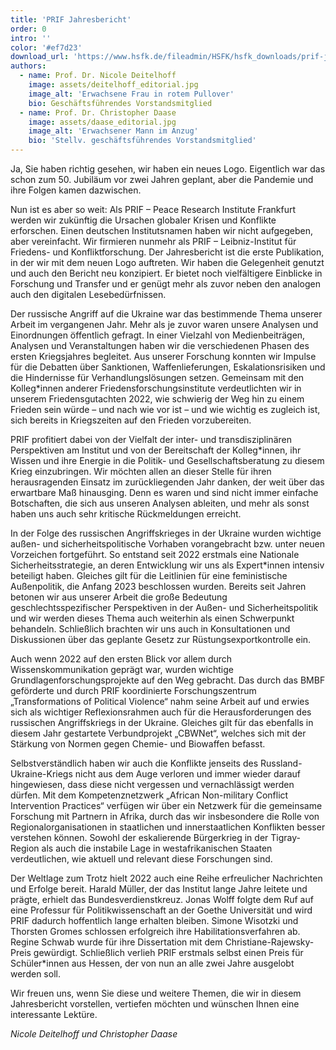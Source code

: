```yaml
---
title: 'PRIF Jahresbericht'
order: 0
intro: ''
color: '#ef7d23'
download_url: 'https://www.hsfk.de/fileadmin/HSFK/hsfk_downloads/prif-jahresbericht_2022_download.pdf'
authors:
  - name: Prof. Dr. Nicole Deitelhoff
    image: assets/deitelhoff_editorial.jpg
    image_alt: 'Erwachsene Frau in rotem Pullover'
    bio: Geschäftsführendes Vorstandsmitglied
  - name: Prof. Dr. Christopher Daase
    image: assets/daase_editorial.jpg
    image_alt: 'Erwachsener Mann im Anzug'
    bio: 'Stellv. geschäftsführendes Vorstandsmitglied'
---
```


<Leadin>Ja, Sie haben richtig gesehen</Leadin>, wir haben ein neues Logo. Eigentlich war das schon zum 50. Jubiläum vor zwei Jahren geplant, aber die
Pandemie und ihre Folgen kamen dazwischen.

Nun ist es aber so weit: Als PRIF – Peace Research Institute Frankfurt werden wir zukünftig die Ursachen globaler Krisen und Konflikte erforschen. Einen deutschen Institutsnamen haben wir nicht aufgegeben, aber vereinfacht. Wir firmieren nunmehr als PRIF – Leibniz-Institut für Friedens- und Konfliktforschung. Der Jahresbericht ist die erste Publikation, in der wir mit dem neuen Logo auftreten. Wir haben die Gelegenheit genutzt und auch den Bericht neu konzipiert. Er bietet noch vielfältigere Einblicke in Forschung und Transfer und er genügt mehr als zuvor neben den analogen auch den digitalen Lesebedürfnissen.

Der russische Angriff auf die Ukraine war das bestimmende Thema unserer Arbeit im vergangenen Jahr. Mehr als je zuvor waren unsere Analysen und Einordnungen öffentlich gefragt. In einer Vielzahl von Medienbeiträgen, Analysen und Veranstaltungen haben wir die verschiedenen Phasen des ersten Kriegsjahres begleitet. Aus unserer Forschung konnten wir Impulse für die Debatten über Sanktionen, Waffenlieferungen, Eskalationsrisiken und die Hindernisse für Verhandlungslösungen setzen. Gemeinsam mit den Kolleg\*innen anderer Friedensforschungsinstitute verdeutlichten wir in unserem Friedensgutachten 2022, wie schwierig der Weg hin zu einem Frieden sein würde – und nach wie vor ist – und wie wichtig es zugleich ist, sich bereits in Kriegszeiten auf den Frieden vorzubereiten.

PRIF profitiert dabei von der Vielfalt der inter- und transdisziplinären Perspektiven am Institut und von der Bereitschaft der Kolleg\*innen, ihr Wissen und ihre Energie in die Politik- und Gesellschaftsberatung zu diesem Krieg einzubringen. Wir möchten allen an dieser Stelle für ihren herausragenden Einsatz im zurückliegenden Jahr danken, der weit über das erwartbare Maß hinausging. Denn es waren und sind nicht immer einfache Botschaften, die sich aus unseren Analysen ableiten, und mehr als sonst haben uns auch sehr kritische Rückmeldungen erreicht.

In der Folge des russischen Angriffskrieges in der Ukraine wurden wichtige außen- und sicherheitspolitische Vorhaben vorangebracht bzw. unter neuen Vorzeichen fortgeführt. So entstand seit 2022 erstmals eine Nationale Sicherheitsstrategie, an deren Entwicklung wir uns als Expert\*innen intensiv beteiligt haben. Gleiches gilt für die Leitlinien für eine feministische Außenpolitik, die Anfang 2023 beschlossen wurden. Bereits seit Jahren betonen wir aus unserer Arbeit die große Bedeutung geschlechtsspezifischer Perspektiven in der Außen- und Sicherheitspolitik und wir werden dieses Thema auch weiterhin als einen Schwerpunkt behandeln. Schließlich brachten wir uns auch in Konsultationen und Diskussionen über das geplante Gesetz zur Rüstungsexportkontrolle ein.

Auch wenn 2022 auf den ersten Blick vor allem durch Wissenskommunikation geprägt war, wurden wichtige Grundlagenforschungsprojekte auf den Weg gebracht. Das durch das BMBF geförderte und durch PRIF koordinierte Forschungszentrum „Transformations of Political Violence“ nahm seine Arbeit auf und erwies sich als wichtiger Reflexionsrahmen auch für die Herausforderungen des russischen Angriffskriegs in der Ukraine. Gleiches gilt für das ebenfalls in diesem Jahr gestartete Verbundprojekt „CBWNet“, welches sich mit der Stärkung von Normen gegen Chemie- und Biowaffen befasst.

Selbstverständlich haben wir auch die Konflikte jenseits des Russland-Ukraine-Kriegs nicht aus dem Auge verloren und immer wieder darauf hingewiesen, dass diese nicht vergessen und vernachlässigt werden dürfen. Mit dem Kompetenznetzwerk „African Non-military Conflict Intervention Practices“ verfügen wir über ein Netzwerk für die gemeinsame Forschung mit Partnern in Afrika, durch das wir insbesondere die Rolle von Regionalorganisationen in staatlichen und innerstaatlichen Konflikten besser verstehen können. Sowohl der eskalierende Bürgerkrieg in der Tigray-Region als auch die instabile Lage in westafrikanischen Staaten verdeutlichen, wie aktuell und relevant diese Forschungen sind.

Der Weltlage zum Trotz hielt 2022 auch eine Reihe erfreulicher Nachrichten und Erfolge bereit. Harald Müller, der das Institut lange Jahre leitete und prägte, erhielt das Bundesverdienstkreuz. Jonas Wolff folgte dem Ruf auf eine Professur für Politikwissenschaft an der Goethe Universität und wird PRIF dadurch hoffentlich lange erhalten bleiben. Simone Wisotzki und Thorsten Gromes schlossen erfolgreich ihre Habilitationsverfahren ab. Regine Schwab wurde für ihre Dissertation mit dem Christiane-Rajewsky-Preis gewürdigt. Schließlich verlieh PRIF erstmals selbst einen Preis für Schüler\*innen aus Hessen, der von nun an alle zwei Jahre ausgelobt werden soll.

Wir freuen uns, wenn Sie diese und weitere Themen, die wir in diesem Jahresbericht vorstellen, vertiefen möchten und wünschen Ihnen eine interessante Lektüre.

_Nicole Deitelhoff und Christopher Daase_
